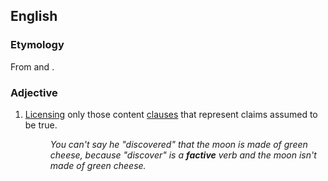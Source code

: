 ==English==

===Etymology===
From {{term|fact}} and {{term|-ive}}.

===Adjective===
{{en-adj|-}}

# {{linguistics|of a verb}} [[license|Licensing]] only those content [[clause]]s that represent claims assumed to be true.
#: ''You can't say he "discovered" that the moon is made of green cheese, because "discover" is a '''factive''' verb and the moon isn't made of green cheese.''